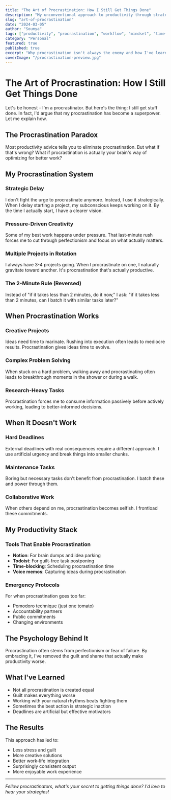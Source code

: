 ```yaml
---
title: "The Art of Procrastination: How I Still Get Things Done"
description: "My unconventional approach to productivity through strategic procrastination"
slug: "art-of-procrastination"
date: "2024-03-05"
author: "Soumya"
tags: ["productivity", "procrastination", "workflow", "mindset", "time-management"]
category: "Personal"
featured: true
published: true
excerpt: "Why procrastination isn't always the enemy and how I've learned to work with it instead of against it."
coverImage: "/procrastination-preview.jpg"
---
```


# The Art of Procrastination: How I Still Get Things Done

Let's be honest - I'm a procrastinator. But here's the thing: I still get stuff done. In fact, I'd argue that my procrastination has become a superpower. Let me explain how.

## The Procrastination Paradox

Most productivity advice tells you to eliminate procrastination. But what if that's wrong? What if procrastination is actually your brain's way of optimizing for better work?

## My Procrastination System

### Strategic Delay
I don't fight the urge to procrastinate anymore. Instead, I use it strategically. When I delay starting a project, my subconscious keeps working on it. By the time I actually start, I have a clearer vision.

### Pressure-Driven Creativity
Some of my best work happens under pressure. That last-minute rush forces me to cut through perfectionism and focus on what actually matters.

### Multiple Projects in Rotation
I always have 3-4 projects going. When I procrastinate on one, I naturally gravitate toward another. It's procrastination that's actually productive.

### The 2-Minute Rule (Reversed)
Instead of "if it takes less than 2 minutes, do it now," I ask: "if it takes less than 2 minutes, can I batch it with similar tasks later?"

## When Procrastination Works

### Creative Projects
Ideas need time to marinate. Rushing into execution often leads to mediocre results. Procrastination gives ideas time to evolve.

### Complex Problem Solving
When stuck on a hard problem, walking away and procrastinating often leads to breakthrough moments in the shower or during a walk.

### Research-Heavy Tasks
Procrastination forces me to consume information passively before actively working, leading to better-informed decisions.

## When It Doesn't Work

### Hard Deadlines
External deadlines with real consequences require a different approach. I use artificial urgency and break things into smaller chunks.

### Maintenance Tasks
Boring but necessary tasks don't benefit from procrastination. I batch these and power through them.

### Collaborative Work
When others depend on me, procrastination becomes selfish. I frontload these commitments.

## My Productivity Stack

### Tools That Enable Procrastination
- **Notion**: For brain dumps and idea parking
- **Todoist**: For guilt-free task postponing
- **Time-blocking**: Scheduling procrastination time
- **Voice memos**: Capturing ideas during procrastination

### Emergency Protocols
For when procrastination goes too far:
- Pomodoro technique (just one tomato)
- Accountability partners
- Public commitments
- Changing environments

## The Psychology Behind It

Procrastination often stems from perfectionism or fear of failure. By embracing it, I've removed the guilt and shame that actually make productivity worse.

## What I've Learned

- Not all procrastination is created equal
- Guilt makes everything worse
- Working with your natural rhythms beats fighting them
- Sometimes the best action is strategic inaction
- Deadlines are artificial but effective motivators

## The Results

This approach has led to:
- Less stress and guilt
- More creative solutions
- Better work-life integration
- Surprisingly consistent output
- More enjoyable work experience

---

*Fellow procrastinators, what's your secret to getting things done? I'd love to hear your strategies!*